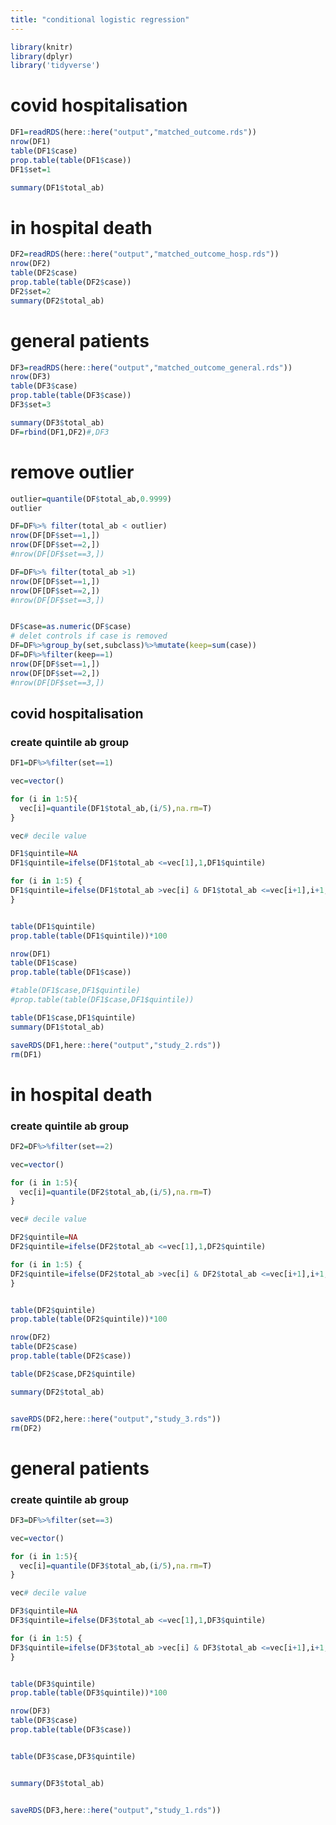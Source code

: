 ```yaml
---
title: "conditional logistic regression"
---
```


```r
library(knitr)
library(dplyr)
library('tidyverse')
```

# covid hospitalisation
```r
DF1=readRDS(here::here("output","matched_outcome.rds"))
nrow(DF1)
table(DF1$case)
prop.table(table(DF1$case))
DF1$set=1

summary(DF1$total_ab)
```


# in hospital death
```r
DF2=readRDS(here::here("output","matched_outcome_hosp.rds"))
nrow(DF2)
table(DF2$case)
prop.table(table(DF2$case))
DF2$set=2
summary(DF2$total_ab)
```

# general patients
```r
DF3=readRDS(here::here("output","matched_outcome_general.rds"))
nrow(DF3)
table(DF3$case)
prop.table(table(DF3$case))
DF3$set=3
```


```r
summary(DF3$total_ab)
DF=rbind(DF1,DF2)#,DF3
```

# remove outlier
```r


outlier=quantile(DF$total_ab,0.9999)
outlier

DF=DF%>% filter(total_ab < outlier)
nrow(DF[DF$set==1,])
nrow(DF[DF$set==2,])
#nrow(DF[DF$set==3,])

DF=DF%>% filter(total_ab >1)
nrow(DF[DF$set==1,])
nrow(DF[DF$set==2,])
#nrow(DF[DF$set==3,])


DF$case=as.numeric(DF$case)
# delet controls if case is removed
DF=DF%>%group_by(set,subclass)%>%mutate(keep=sum(case))
DF=DF%>%filter(keep==1)
nrow(DF[DF$set==1,])
nrow(DF[DF$set==2,])
#nrow(DF[DF$set==3,])

```


## covid hospitalisation
### create quintile ab group
```r
DF1=DF%>%filter(set==1)

vec=vector()

for (i in 1:5){
  vec[i]=quantile(DF1$total_ab,(i/5),na.rm=T)
}

vec# decile value

DF1$quintile=NA
DF1$quintile=ifelse(DF1$total_ab <=vec[1],1,DF1$quintile)

for (i in 1:5) {
DF1$quintile=ifelse(DF1$total_ab >vec[i] & DF1$total_ab <=vec[i+1],i+1,DF1$quintile )  
}


table(DF1$quintile)
prop.table(table(DF1$quintile))*100 


```

```r
nrow(DF1)
table(DF1$case)
prop.table(table(DF1$case))

#table(DF1$case,DF1$quintile)
#prop.table(table(DF1$case,DF1$quintile))

table(DF1$case,DF1$quintile)
summary(DF1$total_ab)

saveRDS(DF1,here::here("output","study_2.rds"))
rm(DF1)
```



# in hospital death
### create quintile ab group
```r
DF2=DF%>%filter(set==2)

vec=vector()

for (i in 1:5){
  vec[i]=quantile(DF2$total_ab,(i/5),na.rm=T)
}

vec# decile value

DF2$quintile=NA
DF2$quintile=ifelse(DF2$total_ab <=vec[1],1,DF2$quintile)

for (i in 1:5) {
DF2$quintile=ifelse(DF2$total_ab >vec[i] & DF2$total_ab <=vec[i+1],i+1,DF2$quintile )  
}


table(DF2$quintile)
prop.table(table(DF2$quintile))*100 

```

```r
nrow(DF2)
table(DF2$case)
prop.table(table(DF2$case))

table(DF2$case,DF2$quintile)

summary(DF2$total_ab)


saveRDS(DF2,here::here("output","study_3.rds"))
rm(DF2)

```




# general patients

### create quintile ab group
```r
DF3=DF%>%filter(set==3)

vec=vector()

for (i in 1:5){
  vec[i]=quantile(DF3$total_ab,(i/5),na.rm=T)
}

vec# decile value

DF3$quintile=NA
DF3$quintile=ifelse(DF3$total_ab <=vec[1],1,DF3$quintile)

for (i in 1:5) {
DF3$quintile=ifelse(DF3$total_ab >vec[i] & DF3$total_ab <=vec[i+1],i+1,DF3$quintile )  
}


table(DF3$quintile)
prop.table(table(DF3$quintile))*100 


```

```r
nrow(DF3)
table(DF3$case)
prop.table(table(DF3$case))


table(DF3$case,DF3$quintile)


summary(DF3$total_ab)


saveRDS(DF3,here::here("output","study_1.rds"))

```
